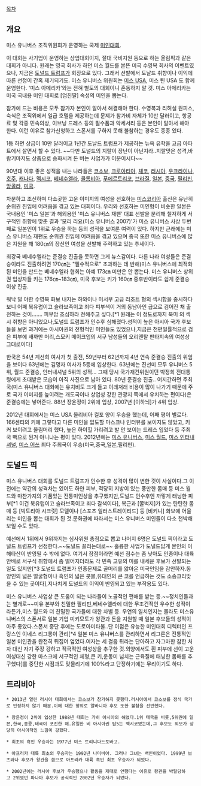 [[목차]]
== 개요 ==
미스 유니버스 조직위원회가 운영하는 국제 [[미인대회]].
 
이 대회는 사기업이 운영하는 상업대회이지, 절대 국비지원 등으로 하는 올림픽과 같은 대회가 아니다. 원래는 영국 회사가 하던 미스 월드를 본뜬 미국 수영복 회사의 이벤트였으나, 지금은 [[도널드 트럼프]]가 회장으로 있다. 그래서 선발에서 도날드 취향이나 이익에 따른 선정이 간혹 제기되기도. 미스 유니버스 위원회는 [[미스 USA]], 미스 틴 USA 도 함께 운영한다. '미스 아메리카'와는 전혀 별도의 대회이니 혼동하지 말 것. 미스 아메리카는 미국 국내용 미인 대회로 [엄친딸] 속성의 미인을 뽑는다.

참가에 드는 비용은 모두 참가자 본인이 알아서 해결해야 한다. 수영복과 리허설 원피스, 숙식은 조직위에서 일급 호텔을 제공하는데 문제가 참가비 자체가 10만 달러이고, 항공료 및 각종 민속의상, 이브닝 드레스 등의 필수품과 악세서리 등은 본인이 알아서 해야 한다. 이런 이유로 참가신청하고 스폰서를 구하지 못해 불참하는 경우도 종종 있다.

1등 하면 상금이 10만 달러이고 1년간 도날드 트럼프가 제공하는 뉴욕 유학을 고급 아파트에서 살면서 할 수 있다. ~~다만 도널드의 지랄이 장난이 아닌지라..지랄맞은 성격,바람기마저도 상품으로 승화시켜 돈 버는 사업가가 이분이시다~~ 

90년대 이후 좋은 성적을 내는 나라들은 [[코소보]], [[크로아티아]], [[체코]], [[러시아]], [[우크라이나]], [[호주]], [[캐나다]], [[멕시코]], [[베네수엘라]], [[콜롬비아]], [[푸에르토리코]], [[브라질]], [[일본]], [[중국]], [[필리핀]], [[앙골라]], [[미국]].


차분하고 조신하며 다소곳한 고운 이미지의 여성을 선호하는 [[미스코리아]] 출신은 유난히 순위권 진입에 어려움을 겪고 있는 대회이다. 우리와 선호하는 미인형이 비슷한 일본은 국내용인 '미스 일본'과 해외용인 '미스 유니버스 재팬' 대표 선발을 분리해 철저하게 서구적인 취향에 맞춘 결과 '모리 리요(미스 유니버스 2007)'가 미스 유니버스 사상 두번째로 일본인이 1위로 우승을 하는 등의 성적을 보여룬 여력이 있다. 하지만 근래에는 미스 유니버스 재팬도 순위권 진입에 어려움을 겪고 있으며 중국 또한 미스 유니버스에 많은 지원을 해 180㎝의 장신인 여성을 선발해 주력하고 있는 추세이다.



최강국 베네수엘라는 준결승 진출을 못하면 그게 뉴스감이다. 다른 나라 여성들은 준결승이라도 진출하려면 170㎝는 "필수적으로" 초과하는 데 반해(미스 유니버스에 최적화 된 미인을 만드는 베네수엘라 협회는 아예 173㎝ 미만은 안 뽑는다. 미스 유니버스 상위권 입상자들 키는 176㎝~183㎝), 미국 후보는 키가 160㎝ 중후반이라도 쉽게 준결승 이상 진출.

워낙 덜 야한 수영복 화보 내지는 하와이나 미서부 고급 리조트 형의 섹시함을 중시하다보니 어째 북유럽이고 슬라브족이고 죄다 피부색이 거의 동남아인 급으로 검어진 채 출전하는 것이……. 피부암 조심하라 전해주고 싶다.[*1 원래는 이 정도로까지 북미 의 섹시 취향은 아니었으나,도널드 트럼프가 인수후 심해졌다.성적이 높은 아시아 국가 후보들을 보면 과거에는 아시아권의 전형적인 미인들도 있었으나,지금은 천편일률적으로 검은 피부에 새까만 머리,스모키 메이크업의 서구 남성들의 오리엔탈 판타지속의 여성상 그대로이다]

한국은 54년 계선희 여사가 첫 출전, 59년부터 62년까지 4년 연속 준결승 진출의 위엄을 보이다 63년에는 김명자 여사가 5등에 입상한다. 63년에는 진선미 모두 유니버스 5위, 월드 준결승, 인터내셔널 5위의 성적... 그때 당시 국가재건위원이던 박정희 전대통령에게 초대받은 모습이 아직 사진으로 남아 있다. 80년 준결승 진출.. 어지간하면 주최국(미스 유니버스 대회에는 유치비도 크게 들고 이래저래 비용이 많이 나가기 때문에 주로 국가 이미지를 높이려는 개도국이나 상업성 강한 관광지 쪽에서 유치하는 편이다)은 준결승에는 넣어준다. 88년 장윤정이 2위에 입상, 2007년 [이하늬]가 4위 입상.

2012년 대회에서는 미스 USA 올리비아 컬포 양이 우승을 했는데, 어째 평이 별로다. 166센티의 키에 그렇다고 다른 미인을 압도할 마스크나 인터뷰를 보이지도 않았고, 키 커 보이려고 올림머리 했다, 높은 하이힐 가리려고 발 안 보이는 드레스 입었다 등 주최국 빽으로 된거 아니냐는 평이 있다. 2012년에는 [[미스 유니버스]], [[미스 월드]], [[미스 인터내셔널]], [[미스 어쓰]] 죄다 주최국이 우승(미국,중국,일본,필리핀).
== 도널드 픽 ==
미스 유니버스 대회를 도널드 트럼프가 인수한 후 성격이 많이 변한 것이 사실이다.그 이전에는 약간의 성격차는 있어도 하얀 피부, 적당히 지방이 있는 풍만한 몸매 등 미스 월드와 마찬가지의 기품있는 전통미인상을 추구했지만,도널드 인수후엔 까맣게 태닝한 피부[*1 이건 북유럽이고 슬라브족이고 죄다 갈색이다], 복근과 [꿀벅지]가 있는 탄탄한 몸매 등 [빅토리아 시크릿] 모델이나 [스포츠 일러스트레이티드] 등 [비키니] 화보에 어울리는 미인을 뽑는 대회가 된 것.문화권에 따라서는 미스 유니버스 미인들이 다소 천박해보일 수도 있다.

예선에서 1위에서 9위까지는 심사위원 총점으로 뽑고 나머지 6명은 도널드 픽이라고 도널드 트럼프가 선정한다.~~도널드 꼴리는대로~~ 훌륭한 사업가 도널드답게 본인의 이해타산이 반영될 수 밖에 없다.
여기서 장점이라면 예선 점수는 좀 낮아도 인종이나 대륙 안배로 서구식 취향에서 좀 떨어지더라도 각 민족 고유의 미를 내세운 후보가 선발되는 일도 있지만[*3 도널드 트럼프가 인종문제로 골머리를 앓아온 미국인임을 감안하자.동양인의 넓은 얼굴형이나 흑인의 넓은 콧볼,유대인의 큰 코를 언급하는 것도 소송크리맞을 수 있는 곳이다],지나치게 도널드의 이익이 반영되고 있는 부작용도 있다.

미스 유니버스 사업상 큰 도움이 되는 나라들이 노골적인 편애를 받는 등.~~정치인들과는 별개로~~미유 본부와 친밀한 필리핀,베네수엘라에 대한 무조건적인 우수한 성적이라든가,미스 월드와 더 친밀한 국가들에 대한 차별 등.
우연의 일치인지는 몰라도 미스유니버스의 스폰서로 일본 기업 미키모토가 왕관과 돈을 지원할 때 일본 후보들의 성적이 아주 좋았다.스폰서 중단 후에는 도로아미타불..단 이점은 유능한 미인대회 디렉터인 프랑스인 이네스 리그롱이 관리[*4 일본 미스 유니버스를 관리하면서 리그론은 전통적인 일본 미인관을 완전히 뒤집어 엎었다.여자는 세 걸음 뒤라는 단아하고 자그마한 참한 처자 대신 자기 주장 강하고 적극적인 여성상을 추구한 것.외양에서도 흰 피부에 선이 고운 여성대신 강한 마스크에 서구적인 체형,큰 키,운동미 넘치는 근육질에 태닝한 몸매를 추구했다]를 중단한 시점과도 맞물리기에 100%라고 단정하기에는 무리이기도 하다.

== 트리비아 ==

 * 2013년 열린 러시아 대회에서는 코소보가 참가하지 못했다.러시아에서 코소보를 정식 국가로 인정하지 않기 때문.이에 대한 항의로 알바니아 후보 또한 불참을 선언했다.

 * 장윤정이 2위에 입상한 1988년 대회는 가히 아시아의 해였다.1위 태국을 비롯,5위권에 일본,한국,홍콩,태국이 포진한 해.유일한 비 아시아권 탑5는 멕시코였는데,그 후보도 외모가 상당히 아시아적인 느낌이 강했다.

 * 최초의 흑인 우승자는 1977년 미스 트리니다드토바고.

 * 아프리카 대륙 최초의 우승자는 1992년 나미비아. 그러나 그녀는 백인이었다. 1999년 보츠와나 후보가 왕관을 씀으로 아프리카 대륙 흑인 최초 우승자가 되었다.

 * 2002년에는 러시아 후보가 우승했으나 활동을 제대로 안했다는 이유로 왕관을 박탈당하고 2위였던 파나마 후보가 공식적인 2002년 우승자가 되었다.
